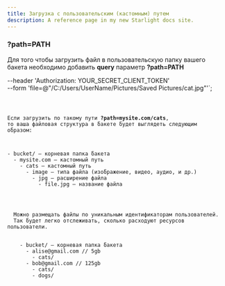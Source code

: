 ```yaml
---
title: Загрузка с пользовательским (кастомным) путем
description: A reference page in my new Starlight docs site.
---
```



### ?path=PATH

Для того чтобы загрузить файл в пользовательскую папку вашего бакета необходимо добавить **query** параметр **?path=PATH**

--header 'Authorization: YOUR_SECRET_CLIENT_TOKEN' \
--form 'file=@"/C:/Users/UserName/Pictures/Saved Pictures/cat.jpg"'`;

<Code code={exampleCodeCurl} lang="sh" title={fileNameBash} />

Если загрузить по такому пути **?path=mysite.com/cats**, то ваша файловая структура в бакете
будет выглядеть следующим образом:

<FileTree>
- bucket/ — корневая папка бакета
  - mysite.com — кастомный путь
    - cats — кастомный путь
      - image — типа файла (изображение, видео, аудио, и др.)
        - jpg — расширение файла
          - file.jpg — название файла

</FileTree>

<Aside title="Удобная струтуризация загруженных файлов">
  Можно размещать файлы по уникальным идентификаторам пользователей.
  Так будет легко отслеживать, сколько расходуют ресурсов пользователи.

  <FileTree>
    - bucket/ — корневая папка бакета
      - alise@gmail.com // 5gb
        - cats/
      - bob@gmail.com // 125gb
        - cats/
        - dogs/

  </FileTree>
</Aside>
